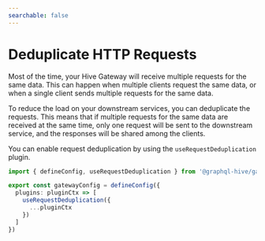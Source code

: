 ```yaml
---
searchable: false
---
```


# Deduplicate HTTP Requests

Most of the time, your Hive Gateway will receive multiple requests for the same data. This can
happen when multiple clients request the same data, or when a single client sends multiple requests
for the same data.

To reduce the load on your downstream services, you can deduplicate the requests. This means that if
multiple requests for the same data are received at the same time, only one request will be sent to
the downstream service, and the responses will be shared among the clients.

You can enable request deduplication by using the `useRequestDeduplication` plugin.

```ts filename="gateway.config.ts"
import { defineConfig, useRequestDeduplication } from '@graphql-hive/gateway'

export const gatewayConfig = defineConfig({
  plugins: pluginCtx => [
    useRequestDeduplication({
      ...pluginCtx
    })
  ]
})
```
